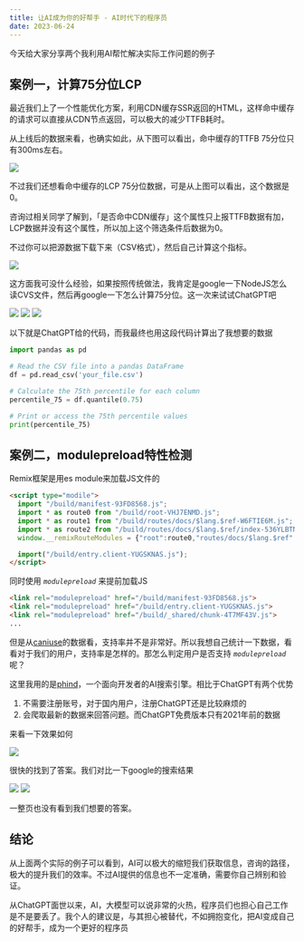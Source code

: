 ```yaml
---
title: 让AI成为你的好帮手 - AI时代下的程序员
date: 2023-06-24
---
```


今天给大家分享两个我利用AI帮忙解决实际工作问题的例子


## 案例一，计算75分位LCP

最近我们上了一个性能优化方案，利用CDN缓存SSR返回的HTML，这样命中缓存的请求可以直接从CDN节点返回，可以极大的减少TTFB耗时。

从上线后的数据来看，也确实如此，从下图可以看出，命中缓存的TTFB 75分位只有300ms左右。

![](../public/26/ttfb-75.png)

不过我们还想看命中缓存的LCP 75分位数据，可是从上图可以看出，这个数据是0。

咨询过相关同学了解到，「是否命中CDN缓存」这个属性只上报TTFB数据有加，LCP数据并没有这个属性，所以加上这个筛选条件后数据为0。

不过你可以把源数据下载下来（CSV格式），然后自己计算这个指标。

![](../public/26/lcp-75.png)

这方面我可没什么经验，如果按照传统做法，我肯定是google一下NodeJS怎么读CVS文件，然后再google一下怎么计算75分位。这一次来试试ChatGPT吧

![](../public/26/chatgpt-1.png)
![](../public/26/chatgpt-2.png)
![](../public/26/chatgpt-3.png)

以下就是ChatGPT给的代码，而我最终也用这段代码计算出了我想要的数据

```python
import pandas as pd

# Read the CSV file into a pandas DataFrame
df = pd.read_csv('your_file.csv')

# Calculate the 75th percentile for each column
percentile_75 = df.quantile(0.75)

# Print or access the 75th percentile values
print(percentile_75)
```

## 案例二，modulepreload特性检测

Remix框架是用es module来加载JS文件的

```html
<script type="modile">
  import "/build/manifest-93FD8568.js";
  import * as route0 from "/build/root-VHJ7ENMD.js";
  import * as route1 from "/build/routes/docs/$lang.$ref-W6FTIE6M.js";
  import * as route2 from "/build/routes/docs/$lang.$ref/index-536YLBTN.js";
  window.__remixRouteModules = {"root":route0,"routes/docs/$lang.$ref":route1,"routes/docs/$lang.$ref/index":route2};

  import("/build/entry.client-YUGSKNAS.js");
</script>
```

同时使用 _`modulepreload`_ 来提前加载JS

```html
<link rel="modulepreload" href="/build/manifest-93FD8568.js">
<link rel="modulepreload" href="/build/entry.client-YUGSKNAS.js">
<link rel="modulepreload" href="/build/_shared/chunk-4T7MF43V.js">
...
```

但是从[caniuse](https://caniuse.com/?search=modulepreload)的数据看，支持率并不是非常好。所以我想自己统计一下数据，看看对于我们的用户，支持率是怎样的。那怎么判定用户是否支持 _`modulepreload`_ 呢？

这里我用的是[phind](www.phind.com)，一个面向开发者的AI搜索引擎。相比于ChatGPT有两个优势

1. 不需要注册账号，对于国内用户，注册ChatGPT还是比较麻烦的
2. 会爬取最新的数据来回答问题。而ChatGPT免费版本只有2021年前的数据

来看一下效果如何

![](../public/26/phind.png)

很快的找到了答案。我们对比一下google的搜索结果

![](../public/26/google-1.png)
![](../public/26/google-2.png)

一整页也没有看到我们想要的答案。

## 结论

从上面两个实际的例子可以看到，AI可以极大的缩短我们获取信息，咨询的路径，极大的提升我们的效率。不过AI提供的信息也不一定准确，需要你自己辨别和验证。

从ChatGPT面世以来，AI，大模型可以说非常的火热，程序员们也担心自己工作是不是要丢了。我个人的建议是，与其担心被替代，不如拥抱变化，把AI变成自己的好帮手，成为一个更好的程序员
